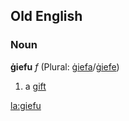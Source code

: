 ==Old English==
===Noun===
'''ġiefu''' ''f'' (Plural: [[giefa|ġiefa]]/[[giefe|ġiefe]])

#a [[gift]]

[[la:giefu]]
